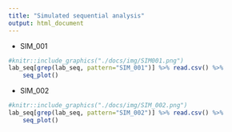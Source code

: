 ```yaml
---
title: "Simulated sequential analysis"
output: html_document
---
```


- SIM_001

```r
#knitr::include_graphics("./docs/img/SIM001.png")
lab_seq[grep(lab_seq, pattern="SIM_001")] %>% read.csv() %>%
    seq_plot()
```

- SIM_002
```r
#knitr::include_graphics("./docs/img/SIM_002.png")
lab_seq[grep(lab_seq, pattern="SIM_002")] %>% read.csv() %>%
    seq_plot()
```